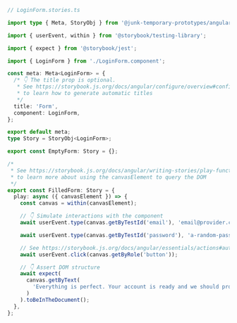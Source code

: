 ```ts
// LoginForm.stories.ts

import type { Meta, StoryObj } from '@junk-temporary-prototypes/angular';

import { userEvent, within } from '@storybook/testing-library';

import { expect } from '@storybook/jest';

import { LoginForm } from './LoginForm.component';

const meta: Meta<LoginForm> = {
  /* 👇 The title prop is optional.
   * See https://storybook.js.org/docs/angular/configure/overview#configure-story-loading
   * to learn how to generate automatic titles
   */
  title: 'Form',
  component: LoginForm,
};

export default meta;
type Story = StoryObj<LoginForm>;

export const EmptyForm: Story = {};

/*
 * See https://storybook.js.org/docs/angular/writing-stories/play-function#working-with-the-canvas
 * to learn more about using the canvasElement to query the DOM
 */
export const FilledForm: Story = {
  play: async ({ canvasElement }) => {
    const canvas = within(canvasElement);

    // 👇 Simulate interactions with the component
    await userEvent.type(canvas.getByTestId('email'), 'email@provider.com');

    await userEvent.type(canvas.getByTestId('password'), 'a-random-password');

    // See https://storybook.js.org/docs/angular/essentials/actions#automatically-matching-args to learn how to setup logging in the Actions panel
    await userEvent.click(canvas.getByRole('button'));

    // 👇 Assert DOM structure
    await expect(
      canvas.getByText(
        'Everything is perfect. Your account is ready and we should probably get you started!'
      )
    ).toBeInTheDocument();
  },
};
```

